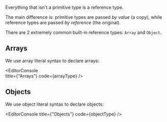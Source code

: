 
Everything that isn't a primitive type is a reference type. 

The main difference is: primitive types are passed _by value_ (a copy), while reference types are passed _by reference_ (the original).

There are 2 extremely common built-in reference types: `Array` and `Object`.

## Arrays

We use array literal syntax to declare arrays:

<EditorConsole   
  title={"Arrays"}
  code={arrayType}
/>

## Objects

We use object literal syntax to declare objects:

<EditorConsole
  title={"Objects"}
  code={objectType}
/>
